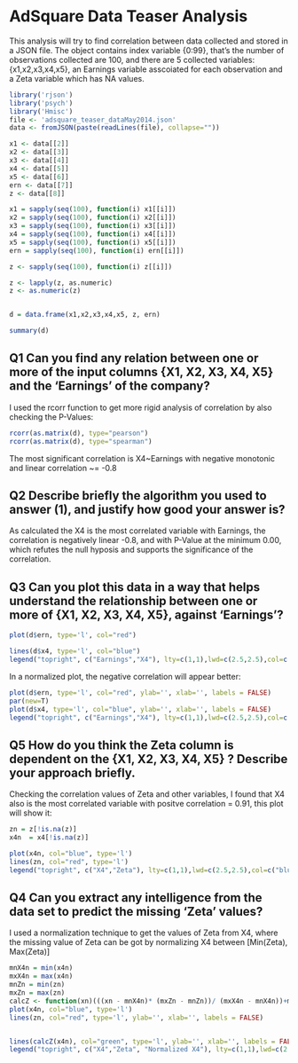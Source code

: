 AdSquare Data Teaser Analysis
========================================================

This analysis will try to find correlation between data collected and stored in a JSON file. The object contains index variable {0:99}, that's the 
number of observations collected are 100, and there are 5 collected variables: {x1,x2,x3,x4,x5}, an Earnings variable asscoiated for each observation and a Zeta variable which has NA values.

```r
library('rjson')
library('psych')
library('Hmisc')
file <- 'adsquare_teaser_dataMay2014.json'
data <- fromJSON(paste(readLines(file), collapse=""))

x1 <- data[[2]]
x2 <- data[[3]]
x3 <- data[[4]]
x4 <- data[[5]]
x5 <- data[[6]]
ern <- data[[7]]
z <- data[[8]]

x1 = sapply(seq(100), function(i) x1[[i]])
x2 = sapply(seq(100), function(i) x2[[i]])
x3 = sapply(seq(100), function(i) x3[[i]])
x4 = sapply(seq(100), function(i) x4[[i]])
x5 = sapply(seq(100), function(i) x5[[i]])
ern = sapply(seq(100), function(i) ern[[i]])

z <- sapply(seq(100), function(i) z[[i]])

z <- lapply(z, as.numeric)
z <- as.numeric(z)


d = data.frame(x1,x2,x3,x4,x5, z, ern)

summary(d)
```
## Q1 Can you find any relation between one or more of the input columns {X1, X2, X3, X4, X5} and the ‘Earnings’ of the company?
I used the rcorr function to get more rigid analysis of correlation by also checking the P-Values:
```r
rcorr(as.matrix(d), type="pearson")
rcorr(as.matrix(d), type="spearman")
```
The most significant correlation is X4~Earnings with negative monotonic and linear correlation ~= -0.8

## Q2 Describe briefly the algorithm you used to answer (1), and justify how good your answer is?
As calculated the X4 is the most correlated variable with Earnings, the correlation is negatively linear -0.8, and with P-Value at the minimum 0.00, which refutes the null hyposis and supports the significance of the correlation.

## Q3 Can you plot this data in a way that helps understand the relationship between one or more of {X1, X2, X3, X4, X5}, against ‘Earnings’?

```r
plot(d$ern, type='l', col="red")

lines(d$x4, type='l', col="blue")
legend("topright", c("Earnings","X4"), lty=c(1,1),lwd=c(2.5,2.5),col=c("red","blue"))
```
In a normalized plot, the negative correlation will appear better:
```r
plot(d$ern, type='l', col="red", ylab='', xlab='', labels = FALSE)
par(new=T)
plot(d$x4, type='l', col="blue", ylab='', xlab='', labels = FALSE)
legend("topright", c("Earnings","X4"), lty=c(1,1),lwd=c(2.5,2.5),col=c("red","blue"))
```
## Q5 How do you think the Zeta column is dependent on the {X1, X2, X3, X4, X5} ? Describe your approach briefly.
Checking the correlation values of Zeta and other variables, I found that X4 also is the most correlated variable with positve correlation = 0.91, this plot will show it: 
```r

zn = z[!is.na(z)]
x4n  = x4[!is.na(z)]

plot(x4n, col="blue", type='l')
lines(zn, col="red", type='l')
legend("topright", c("X4","Zeta"), lty=c(1,1),lwd=c(2.5,2.5),col=c("blue","red"))
```

## Q4 Can you extract any intelligence from the data set to predict the missing ‘Zeta’ values?

I used a normalization technique to get the values of Zeta from X4, where the missing value of Zeta can be got by normalizing X4 between [Min(Zeta), Max(Zeta)]

```r
mnX4n = min(x4n)
mxX4n = max(x4n)
mnZn = min(zn)
mxZn = max(zn)
calcZ <- function(xn)(((xn - mnX4n)* (mxZn - mnZn))/ (mxX4n - mnX4n))+mnZn
plot(x4n, col="blue", type='l')
lines(zn, col="red", type='l', ylab='', xlab='', labels = FALSE)


lines(calcZ(x4n), col="green", type='l', ylab='', xlab='', labels = FALSE)
legend("topright", c("X4","Zeta", "Normalized X4"), lty=c(1,1),lwd=c(2.5,2.5),col=c("blue","red", "green"))

```